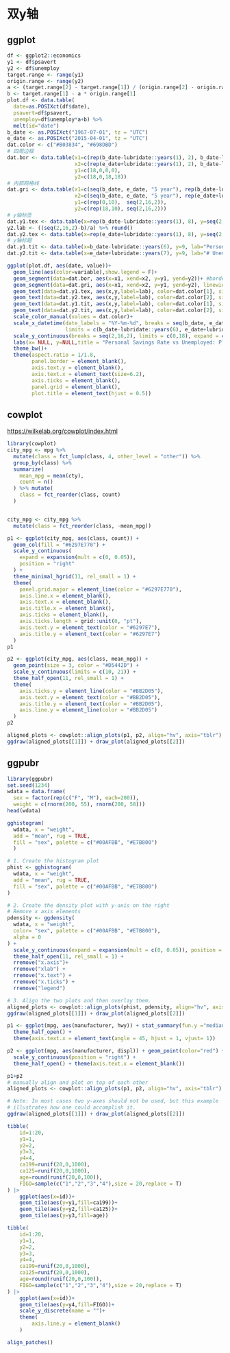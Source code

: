 # 双y轴

## ggplot

```r
df <- ggplot2::economics
y1 <- df$psavert
y2 <- df$unemploy
target.range <- range(y1)
origin.range <- range(y2)
a <- (target.range[2] - target.range[1]) / (origin.range[2] - origin.range[1])
b <- target.range[1] - a * origin.range[1]
plot.df <- data.table(
  date=as.POSIXct(df$date),
  psavert=df$psavert,
  unemploy=df$unemploy*a+b) %>% 
  melt(id="date")
b_date <- as.POSIXct("1967-07-01", tz = "UTC")
e_date <- as.POSIXct("2015-04-01", tz = "UTC")
dat.color <- c("#B03834", "#698DBD")
# 四周边框
dat.bor <- data.table(x1=c(rep(b_date-lubridate::years(1), 2), b_date-lubridate::years(1), e_date+lubridate::years(1)),
                      x2=c(rep(e_date+lubridate::years(1), 2), b_date-lubridate::years(1), e_date+lubridate::years(1)),
                      y1=c(18,0,0,0),
                      y2=c(18,0,18,18))
# 内部网格线
dat.gri <- data.table(x1=c(seq(b_date, e_date, "5 year"), rep(b_date-lubridate::years(1), 8)),
                      x2=c(seq(b_date, e_date, "5 year"), rep(e_date+lubridate::years(1), 8)),
                      y1=c(rep(0,10),  seq(2,16,2)),
                      y2=c(rep(18,10), seq(2,16,2)))
# y轴标签
dat.y1.tex <- data.table(x=rep(b_date-lubridate::years(1), 8), y=seq(2,16,2), lab=seq(2,16,2)) 
y2.lab <- ((seq(2,16,2)-b)/a) %>% round()
dat.y2.tex <- data.table(x=rep(e_date+lubridate::years(1), 8), y=seq(2,16,2), lab=y2.lab) 
# y轴标题
dat.y1.tit <- data.table(x=b_date-lubridate::years(6), y=9, lab="Personal Savings Rate")
dat.y2.tit <- data.table(x=e_date+lubridate::years(7), y=9, lab="# Unemployed (1000's)")

ggplot(plot.df, aes(date, value))+
  geom_line(aes(color=variable),show.legend = F)+
  geom_segment(data=dat.bor, aes(x=x1, xend=x2, y=y1, yend=y2))+ #border
  geom_segment(data=dat.gri, aes(x=x1, xend=x2, y=y1, yend=y2), linewidth=0.2, color="gray", alpha=0.4)+ #grid
  geom_text(data=dat.y1.tex, aes(x,y,label=lab), color=dat.color[1], size=3, hjust=1.2)+
  geom_text(data=dat.y2.tex, aes(x,y,label=lab), color=dat.color[2], size=3, hjust=-0.1)+
  geom_text(data=dat.y1.tit, aes(x,y,label=lab), color=dat.color[1], size=5, vjust=1.5, angle=90)+
  geom_text(data=dat.y2.tit, aes(x,y,label=lab), color=dat.color[2], size=5, vjust=1.5, angle=-90)+
  scale_color_manual(values = dat.color)+
  scale_x_datetime(date_labels = "%Y-%m-%d", breaks = seq(b_date, e_date, by = "5 year"), 
                   limits = c(b_date-lubridate::years(6), e_date+lubridate::years(7)), expand = c(0,0))+
  scale_y_continuous(breaks = seq(2,16,2), limits = c(0,18), expand = c(0,0))+
  labs(x= NULL, y=NULL,title = "Personal Savings Rate vs Unemployed: Plotting in Secondary Y Axis", color=NULL)+
  theme_bw()+
  theme(aspect.ratio = 1/1.8, 
        panel.border = element_blank(),
        axis.text.y = element_blank(),
        axis.text.x = element_text(size=6.2),
        axis.ticks = element_blank(),
        panel.grid = element_blank(), 
        plot.title = element_text(hjust = 0.5))
```

## cowplot

<https://wilkelab.org/cowplot/index.html>

```r
library(cowplot)
city_mpg <- mpg %>%
  mutate(class = fct_lump(class, 4, other_level = "other")) %>%
  group_by(class) %>%
  summarize(
    mean_mpg = mean(cty),
    count = n()
  ) %>% mutate(
    class = fct_reorder(class, count)
  )


city_mpg <- city_mpg %>%
  mutate(class = fct_reorder(class, -mean_mpg))

p1 <- ggplot(city_mpg, aes(class, count)) +
  geom_col(fill = "#6297E770") + 
  scale_y_continuous(
    expand = expansion(mult = c(0, 0.05)),
    position = "right"
  ) +
  theme_minimal_hgrid(11, rel_small = 1) +
  theme(
    panel.grid.major = element_line(color = "#6297E770"),
    axis.line.x = element_blank(),
    axis.text.x = element_blank(),
    axis.title.x = element_blank(),
    axis.ticks = element_blank(),
    axis.ticks.length = grid::unit(0, "pt"),
    axis.text.y = element_text(color = "#6297E7"),
    axis.title.y = element_text(color = "#6297E7")
  )
p1
```

```r
p2 <- ggplot(city_mpg, aes(class, mean_mpg)) + 
  geom_point(size = 3, color = "#D5442D") + 
  scale_y_continuous(limits = c(10, 21)) +
  theme_half_open(11, rel_small = 1) +
  theme(
    axis.ticks.y = element_line(color = "#BB2D05"),
    axis.text.y = element_text(color = "#BB2D05"),
    axis.title.y = element_text(color = "#BB2D05"),
    axis.line.y = element_line(color = "#BB2D05")
  )
p2
```

```r
aligned_plots <- cowplot::align_plots(p1, p2, align="hv", axis="tblr")
ggdraw(aligned_plots[[1]]) + draw_plot(aligned_plots[[2]])
```

## ggpubr

```r
library(ggpubr)
set.seed(1234)
wdata = data.frame(
  sex = factor(rep(c("F", "M"), each=200)),
  weight = c(rnorm(200, 55), rnorm(200, 58)))
head(wdata)

gghistogram(
  wdata, x = "weight", 
  add = "mean", rug = TRUE,
  fill = "sex", palette = c("#00AFBB", "#E7B800")
  )
```

```r
# 1. Create the histogram plot
phist <- gghistogram(
  wdata, x = "weight", 
  add = "mean", rug = TRUE,
  fill = "sex", palette = c("#00AFBB", "#E7B800")
)

# 2. Create the density plot with y-axis on the right
# Remove x axis elements
pdensity <- ggdensity(
  wdata, x = "weight", 
  color= "sex", palette = c("#00AFBB", "#E7B800"),
  alpha = 0
) +
  scale_y_continuous(expand = expansion(mult = c(0, 0.05)), position = "right")  +
  theme_half_open(11, rel_small = 1) +
  rremove("x.axis")+
  rremove("xlab") +
  rremove("x.text") +
  rremove("x.ticks") +
  rremove("legend")

# 3. Align the two plots and then overlay them.
aligned_plots <- cowplot::align_plots(phist, pdensity, align="hv", axis="tblr")
ggdraw(aligned_plots[[1]]) + draw_plot(aligned_plots[[2]])
```

```r


p1 <- ggplot(mpg, aes(manufacturer, hwy)) + stat_summary(fun.y ="median", geom = "bar") +
  theme_half_open() +
  theme(axis.text.x = element_text(angle = 45, hjust = 1, vjust= 1))

p2 <- ggplot(mpg, aes(manufacturer, displ)) + geom_point(color="red") +
  scale_y_continuous(position = "right") +
  theme_half_open() + theme(axis.text.x = element_blank())

p1+p2
# manually align and plot on top of each other
aligned_plots <- cowplot::align_plots(p1, p2, align="hv", axis="tblr")

# Note: In most cases two y-axes should not be used, but this example
# illustrates how one could accomplish it.
ggdraw(aligned_plots[[1]]) + draw_plot(aligned_plots[[2]])
```

```r


tibble(
    id=1:20,
    y1=1,
    y2=2,
    y3=3,
    y4=4,
    ca199=runif(20,0,1000),
    ca125=runif(20,0,1000),
    age=round(runif(20,0,100)),
    FIGO=sample(c("1","2","3","4"),size = 20,replace = T)
) |> 
    ggplot(aes(x=id))+
    geom_tile(aes(y=y1,fill=ca199))+
    geom_tile(aes(y=y2,fill=ca125))+
    geom_tile(aes(y=y3,fill=age))

tibble(
    id=1:20,
    y1=1,
    y2=2,
    y3=3,
    y4=4,
    ca199=runif(20,0,1000),
    ca125=runif(20,0,1000),
    age=round(runif(20,0,100)),
    FIGO=sample(c("1","2","3","4"),size = 20,replace = T)
) |> 
    ggplot(aes(x=id))+
    geom_tile(aes(y=y4,fill=FIGO))+
    scale_y_discrete(name = "")+
    theme(
        axis.line.y = element_blank()
    )

align_patches()
```
